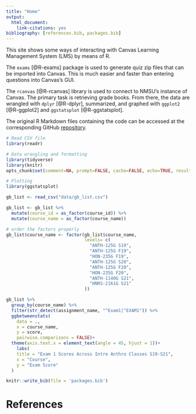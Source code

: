 ```yaml
---
title: "Home"
output:
  html_document:
    link-citations: yes
bibliography: [references.bib, packages.bib]
---
```


This site shows some ways of interacting with Canvas Learning Management System (LMS) by means of R. 

The `exams` [@R-exams] package is used to generate quiz zip files that can be imported into Canvas. This is much easier and faster than entering questions into Canvas's GUI.

The `rcanvas` [@R-rcanvas] library is used to connect to NMSU's instance of Canvas. The primary task is retrieving grade books. From there, the data are wrangled with `dplyr` [@R-dplyr], summarized, and graphed with `ggplot2` [@R-ggplot2] and `ggstatsplot` [@R-ggstatsplot].

The original R Markdown files containing the code can be accessed at the corresponding GitHub  [repository](https://github.com/n8craig/nmsu-grades).

```r
# Read CSV file
library(readr)

# Data wrangling and formatting
library(tidyverse)
library(knitr)
opts_chunk$set(comment=NA, prompt=FALSE, cache=FALSE, echo=TRUE, results='asis')

# Plotting
library(ggstatsplot)
```


```r

gb_list <- read_csv("data/gb_list.csv")

gb_list <- gb_list %>% 
  mutate(course_id = as_factor(course_id)) %>% 
  mutate(course_name = as_factor(course_name))

# order the factors properly
gb_list$course_name <- factor(gb_list$course_name,
                              levels= c(
                                "ANTH-125G S19",
                                "ANTH-125G F19",
                                "HON-235G F19",
                                "ANTH-125G S20",
                                "ANTH-125G F20",
                                "HON-235G F20",
                                "ANTH-1140G S21",
                                "HNRS-2161G S21"
                              ))

gb_list %>% 
  group_by(course_name) %>% 
  filter(str_detect(assignment_name, "^Exam1|^EXAM1")) %>%
  ggbetweenstats(
    data = .,
    x = course_name,
    y = score,
    pairwise.comparisons = FALSE)+
  theme(axis.text.x = element_text(angle = 45, hjust = 1))+
    labs(
    title = "Exam 1 Scores Across Intro Anthro Classes S19-S21",
    x = "Course",
    y = "Exam Score"
  )
```

```r
knitr::write_bib(file = 'packages.bib')
```

# References